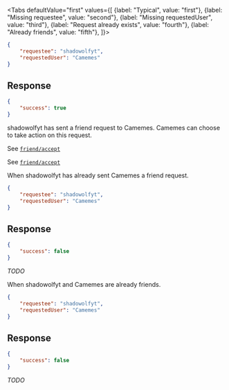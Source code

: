 <Tabs
    defaultValue="first"
    values={[
        {label: "Typical", value: "first"},
        {label: "Missing requestee", value: "second"},
        {label: "Missing requestedUser", value: "third"},
        {label: "Request already exists", value: "fourth"},
        {label: "Already friends", value: "fifth"},
    ]}>
<TabItem value="first">

```json
{
    "requestee": "shadowolfyt",
    "requestedUser": "Camemes"
}
```

## Response

```json
{
    "success": true
}
```

shadowolfyt has sent a friend request to Camemes. Camemes can choose to take
action on this request.

</TabItem>
<TabItem value="second">

See [`friend/accept`](accept)

</TabItem>
<TabItem value="third">

See [`friend/accept`](accept)

</TabItem>
<TabItem value="fourth">

When shadowolfyt has already sent Camemes a friend request.

```json
{
    "requestee": "shadowolfyt",
    "requestedUser": "Camemes"
}
```

## Response

```json
{
    "success": false
}
```

*TODO*

</TabItem>
<TabItem value="fifth">

When shadowolfyt and Camemes are already friends.

```json
{
    "requestee": "shadowolfyt",
    "requestedUser": "Camemes"
}
```

## Response

```json
{
    "success": false
}
```

*TODO*

</TabItem>
</Tabs>
